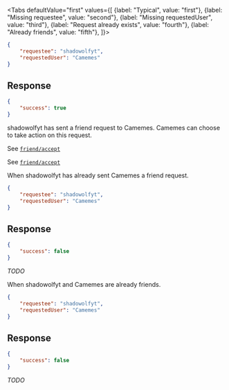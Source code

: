 <Tabs
    defaultValue="first"
    values={[
        {label: "Typical", value: "first"},
        {label: "Missing requestee", value: "second"},
        {label: "Missing requestedUser", value: "third"},
        {label: "Request already exists", value: "fourth"},
        {label: "Already friends", value: "fifth"},
    ]}>
<TabItem value="first">

```json
{
    "requestee": "shadowolfyt",
    "requestedUser": "Camemes"
}
```

## Response

```json
{
    "success": true
}
```

shadowolfyt has sent a friend request to Camemes. Camemes can choose to take
action on this request.

</TabItem>
<TabItem value="second">

See [`friend/accept`](accept)

</TabItem>
<TabItem value="third">

See [`friend/accept`](accept)

</TabItem>
<TabItem value="fourth">

When shadowolfyt has already sent Camemes a friend request.

```json
{
    "requestee": "shadowolfyt",
    "requestedUser": "Camemes"
}
```

## Response

```json
{
    "success": false
}
```

*TODO*

</TabItem>
<TabItem value="fifth">

When shadowolfyt and Camemes are already friends.

```json
{
    "requestee": "shadowolfyt",
    "requestedUser": "Camemes"
}
```

## Response

```json
{
    "success": false
}
```

*TODO*

</TabItem>
</Tabs>
